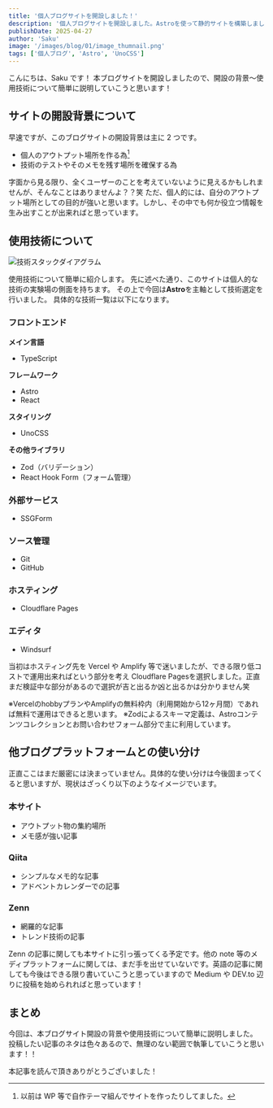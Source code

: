 ```yaml
---
title: '個人ブログサイトを開設しました！'
description: '個人ブログサイトを開設しました。Astroを使って静的サイトを構築しました。'
publishDate: 2025-04-27
author: 'Saku'
image: '/images/blog/01/image_thumnail.png'
tags: ['個人ブログ', 'Astro', 'UnoCSS']
---
```


こんにちは、Saku です！
本ブログサイトを開設しましたので、開設の背景〜使用技術について簡単に説明していこうと思います！

## サイトの開設背景について
早速ですが、このブログサイトの開設背景は主に 2 つです。
- 個人のアウトプット場所を作る為[^1]
- 技術のテストやそのメモを残す場所を確保する為

字面から見る限り、全くユーザーのことを考えていないように見えるかもしれませんが、そんなことはありませんよ？？笑
ただ、個人的には、自分のアウトプット場所としての目的が強いと思います。しかし、その中でも何か役立つ情報を生み出すことが出来ればと思っています。

[^1]: 以前は WP 等で自作テーマ組んでサイトを作ったりしてました。

## 使用技術について

![技術スタックダイアグラム](/images/blog/01/img_diagrams.avif)

使用技術について簡単に紹介します。
先に述べた通り、このサイトは個人的な技術の実験場の側面を持ちます。
その上で今回は**Astro**を主軸として技術選定を行いました。
具体的な技術一覧は以下になります。

### フロントエンド

**メイン言語**
- TypeScript

**フレームワーク**
- Astro
- React

**スタイリング**
- UnoCSS

**その他ライブラリ**
- Zod（バリデーション）
- React Hook Form（フォーム管理）

### 外部サービス
- SSGForm

### ソース管理
- Git
- GitHub

### ホスティング
- Cloudflare Pages

### エディタ
- Windsurf

当初はホスティング先を Vercel や Amplify 等で迷いましたが、できる限り低コストで運用出来ればという部分を考え Cloudflare Pagesを選択しました。正直まだ検証中な部分があるので選択が吉と出るか凶と出るかは分かりません笑

※VercelのhobbyプランやAmplifyの無料枠内（利用開始から12ヶ月間）であれば無料で運用はできると思います。
※Zodによるスキーマ定義は、Astroコンテンツコレクションとお問い合わせフォーム部分で主に利用しています。

## 他ブログプラットフォームとの使い分け
正直ここはまだ厳密には決まっていません。具体的な使い分けは今後固まってくると思いますが、現状はざっくり以下のようなイメージでいます。

### 本サイト
- アウトプット物の集約場所
- メモ感が強い記事

### Qiita
- シンプルなメモ的な記事
- アドベントカレンダーでの記事

### Zenn
- 網羅的な記事
- トレンド技術の記事

Zenn の記事に関しても本サイトに引っ張ってくる予定です。他の note 等のメディプラットフォームに関しては、まだ手を出せていないです。英語の記事に関しても今後はできる限り書いていこうと思っていますので Medium や DEV.to 辺りに投稿を始められればと思っています！

## まとめ
今回は、本ブログサイト開設の背景や使用技術について簡単に説明しました。
投稿したい記事のネタは色々あるので、無理のない範囲で執筆していこうと思います！！

本記事を読んで頂きありがとうございました！
